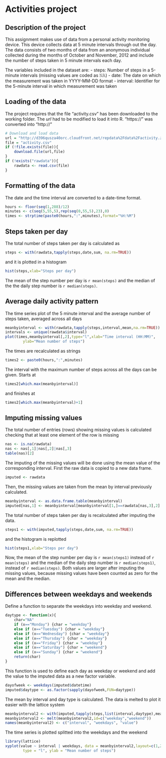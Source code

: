 Activities project
==================
## Description of the project

This assignment makes use of data from a personal activity monitoring device.
This device collects data at 5 minute intervals through out the day.
The data consists of two months of data from an anonymous individual
collected during the months of October and November, 2012 and include the
number of steps taken in 5 minute intervals each day.

The variables included in the dataset are:
- steps: Number of steps in a 5-minute intervals (missing values are coded
as 𝙽𝙰)
- date: The date on which the measurement was taken in YYYY-MM-DD format
- interval: Identifier for the 5-minute interval in which measurement was
taken

## Loading of the data

The project requires that the file "activity.csv" has been downloaded to the
working folder. The *url* had to be modified to load it into R. "https://"
was converted into "http://"
```r
# Download and load data
url = "http://d396qusza40orc.cloudfront.net/repdata%2Fdata%2Factivity.zip"
file = "activity.csv"
if (!file.exists(file)){
    download.file(url,file)
}
if (!exists("rawdata")){
    rawdata <- read.csv(file)
}
```
## Formatting of the data
The date and the time interval are converted to a date-time format.
```r
hours <- floor(seq(1,288)/12)
minutes <- c(seq(5,55,5),rep(seq(0,55,5),23),0)
times <- strptime(paste0(hours,":",minutes),format="%H:%M")
```

## Steps taken per day

The total number of steps taken per day is calculated as
```r
steps <- with(rawdata,tapply(steps,date,sum, na.rm=TRUE))
```
and it is plotted in a histogram
```r
hist(steps,xlab="Steps per day")
```

The mean of the step number per day is `r mean(steps)` and the median of the the
daily step number is `r median(steps)`.

## Average daily activity pattern

The time series plot of the 5 minute interval and the average number of steps
taken, averaged across all days
```r
meanbyinterval <- with(rawdata,tapply(steps,interval,mean,na.rm=TRUE))
intervals <- unique(rawdata$interval)
plot(times,meanbyinterval[,2],type="l",xlab="Time interval (HH:MM)",
        ylab="Mean number of steps")
```

The times are recalculated as strings
```r
times2 <- paste0(hours,":",minutes)
```
The interval with the maximum number of steps across all the days can
be given. Starts at
```r
times2[which.max(meanbyinterval)]
```
and finishes at
```r
times2[which.max(meanbyinterval)+1]
```

## Imputing missing values

The total number of entries (rows) showing missing values is calculated
checking that at least one element of the row is missing
```r
nas <- is.na(rawdata)
nas <- nas[,1]|nas[,2]|nas[,3]
table(nas)[2]
```
The imputing of the missing values will be done using the mean value of the
corresponding interval. First the raw data is copied to a new data frame.
```r
imputed <- rawdata
```
Then, the missing values are taken from the mean by interval previously
calculated.
```r
meanbyinterval <- as.data.frame.table(meanbyinterval)
imputed[nas,1] <- meanbyinterval[meanbyinterval[1,]==rawdata[nas,3],2]
```

The total number of steps taken per day is recalculated after imputing the
data.
```r
steps1 <- with(imputed,tapply(steps,date,sum, na.rm=TRUE))
```
and the histogram is replotted
```r
hist(steps1,xlab="Steps per day")
```

Now, the mean of the step number per day is `r mean(steps1)` instead of
`r mean(steps)` and the median of the daily step number is `r median(steps1)`,
instead of `r median(steps)`. Both values are larger after imputing the missing
values, because missing values have been counted as zero for the mean and the
median.

## Differences between weekdays and weekends

Define a function to separate the weekdays into weekday and weekend.
```r
daytype <- function(x){
    char="NA"
    if (x=="Monday") {char = "weekday"}
    else if (x=="Tuesday") {char = "weekday"}
    else if (x=="Wednesday") {char = "weekday"}
    else if (x=="Thursday") {char = "weekday"}
    else if (x=="Friday") {char = "weekday"}
    else if (x=="Saturday") {char = "weekend"}
    else if (x=="Sunday") {char = "weekend"}
    return(char)
}
```
This function is used to define each day as weekday or weekend and add the
value to the imputed data as a new factor variable.
```r
dayofweek <- weekdays(imputed$datetime)
imputed$daytype <- as.factor(sapply(dayofweek,FUN=daytype))
```
The mean by interval and day type is calculated. The data is melted to plot
it easier with the lattice system
```r
meanbyinterval2 <- with(imputed,tapply(steps,list(interval,daytype),mean))
meanbyinterval2 <- melt(meanbyinterval2,id=c("weekday","weekend"))
names(meanbyinterval2) <- c("interval", "weekdays", "value")
```
The time series is plotted splitted into the weekdays and the weekend
```r
library(lattice)
xyplot(value ~ interval | weekdays, data = meanbyinterval2,layout=c(1,2),
        type = "l", ylab = "Mean number of steps")
```
